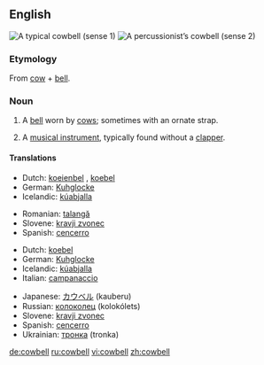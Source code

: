 {{wikipedia}}
==English==
[[Image:Cowbell-2.jpg|thumb|right|A typical cowbell (sense 1)]]
[[Image:Koebel.jpg|thumb|right|A percussionist’s cowbell (sense 2)]]

===Etymology===
From [[cow]] + [[bell]].

===Noun===
{{en-noun}}

# A [[bell]] worn by [[cow]]s; sometimes with an ornate strap.
# {{musici}} A [[musical instrument]], typically found without a [[clapper]].

====Translations====
{{trans-top|bell worn by cows}}
*Dutch: [[koeienbel]] {{f}}, [[koebel]] {{f}}
*German: [[Kuhglocke]] {{f}}
*Icelandic: [[kúabjalla]] {{f}}
{{trans-mid}}
*Romanian: [[talangă]] {{f}}
*Slovene: [[kravji zvonec]] {{m}}
*Spanish: [[cencerro]] {{m}}
{{trans-bottom}}

{{trans-top|musical instrument}}
*Dutch: [[koebel]] {{f}}
*German: [[Kuhglocke]] {{f}}
*Icelandic: [[kúabjalla]] {{f}}
*Italian: [[campanaccio]] {{m}}
{{trans-mid}}
*Japanese: [[カウベル]] (kauberu)
*Russian: [[колоколец]] (kolokólets) {{m}}
*Slovene: [[kravji zvonec]] {{m}}
*Spanish: [[cencerro]] {{m}}
*Ukrainian: [[тронка]] (tronka) {{f}}
{{trans-bottom}}

[[de:cowbell]]
[[ru:cowbell]]
[[vi:cowbell]]
[[zh:cowbell]]